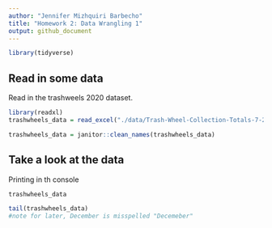 ```yaml
---
author: "Jennifer Mizhquiri Barbecho"
title: "Homework 2: Data Wrangling 1"
output: github_document
---
```


```r
library(tidyverse)
```

## Read in some data

Read in the trashweels 2020 dataset.

```r
library(readxl)
trashwheels_data = read_excel("./data/Trash-Wheel-Collection-Totals-7-2020-2.xlsx")

trashwheels_data = janitor::clean_names(trashwheels_data)
```

## Take a look at the data

Printing in th console
```r
trashwheels_data
```

```r
tail(trashwheels_data)
#note for later, December is misspelled "Decemeber"
```

